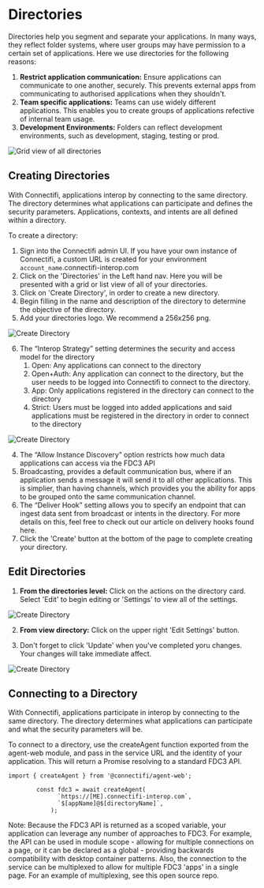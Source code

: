 # Directories

Directories help you segment and separate your applications. In many ways, they reflect folder systems, where user groups may have permission to a certain set of applications. Here we use directories for the following reasons:

1. **Restrict application communication:** Ensure applications can communicate to one another, securely. This prevents external apps from communicating to authorised applications when they shouldn't.
2. **Team specific applications:** Teams can use widely different applications. This enables you to create groups of applications refective of internal team usage.
3. **Development Environments:** Folders can reflect development environments, such as development, staging, testing or prod. 


![Grid view of all directories](../public/directories/directories.png)


## Creating Directories

With Connectifi, applications interop by connecting to the same directory. The directory determines what applications can participate and defines the security parameters. Applications, contexts, and intents are all defined within a directory. 

To create a directory:

1. Sign into the Connectifi admin UI. If you have your own instance of Connectifi, a custom URL is created for your environment `account_name`.connectifi-interop.com
2. Click on the 'Directories' in the Left hand nav. Here you will be presented with a grid or list view of all of your directories. 
3. Click on 'Create Directory', in order to create a new directory.
4. Begin filling in the name and description of the directory to determine the objective of the directory.
5. Add your directories logo. We recommend a 256x256 png.

![Create Directory](../public/directories/new_directory.png)


6. The “Interop Strategy” setting determines the security and access model for the directory
    1. Open: Any applications can connect to the directory
    2. Open+Auth: Any application can connect to the directory, but the user needs to be logged into Connectifi to connect to the directory.
    3. App: Only applications registered in the directory can connect to the directory
    4. Strict: Users must be logged into added applications and said applications must be registered in the directory in order to connect to the directory

![Create Directory](../public/directories/new_directory_settings.png)

4. The “Allow Instance Discovery” option restricts how much data applications can access via the FDC3 API
5. Broadcasting, provides a default communication bus, where if an application sends a message it will send it to all other applications. This is simplier, than having channels, which provides you the ability for apps to be grouped onto the same communication channel.  
6. The “Deliver Hook” setting allows you to specify an endpoint that can ingest data sent from broadcast or intents in the directory. For more details on this, feel free to check out our article on delivery hooks found here.
6. Click the 'Create' button at the bottom of the page to complete creating your directory.

## Edit Directories

1. **From the directories level:** Click on the actions on the directory card. Select 'Edit' to begin editing or 'Settings' to view all of the settings.

![Create Directory](../public/directories/new_directory_settings.png)

2. **From view directory:** Click on the upper right 'Edit Settings' button.

3. Don't forget to click 'Update' when you've completed yoru changes. Your changes will take immediate affect. 

![Create Directory](../public/directories/edit-settings.png)

## Connecting to a Directory
With Connectifi, applications participate in interop by connecting to the same directory. The directory determines what applications can participate and what the security parameters will be.

To connect to a directory, use the createAgent function exported from the agent-web module, and pass in the service URL and the identity of your application. This will return a Promise resolving to a standard FDC3 API.

```
import { createAgent } from '@connectifi/agent-web';

        const fdc3 = await createAgent(
              `https://[ME].connectifi-interop.com`,
              `$[appName]@$[directoryName]`,
            );
```

Note: Because the FDC3 API is returned as a scoped variable, your application can leverage any number of approaches to FDC3. For example, the API can be used in module scope - allowing for multiple connections on a page, or it can be declared as a global - providing backwards compatibility with desktop container patterns. Also, the connection to the service can be multiplexed to allow for multiple FDC3 'apps' in a single page. For an example of multiplexing, see this open source repo.






